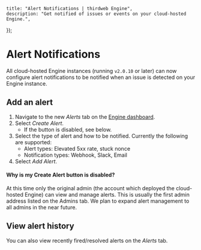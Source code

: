 
	title: "Alert Notifications | thirdweb Engine",
	description: "Get notified of issues or events on your cloud-hosted Engine.",
});

# Alert Notifications

All cloud-hosted Engine instances (running `v2.0.10` or later) can now configure alert notifications to be notified when an issue is detected on your Engine instance.

## Add an alert

1. Navigate to the new *Alerts* tab on the [Engine dashboard](https://thirdweb.com/dashboard/engine).
1. Select *Create Alert*.
    - If the button is disabled, see below.
1. Select the type of alert and how to be notified. Currently the following are supported:
    - Alert types: Elevated 5xx rate, stuck nonce
    - Notification types: Webhook, Slack, Email
1. Select *Add Alert*.

<DocImage
	src={AddAlertImage}
	alt="Add alert"
	className="max-w-[500px] mx-auto"
/>

#### Why is my Create Alert button is disabled?

At this time only the original admin (the account which deployed the cloud-hosted Engine) can view and manage alerts. This is usually the first admin address listed on the Admins tab. We plan to expand alert management to all admins in the near future.

## View alert history

You can also view recently fired/resolved alerts on the *Alerts* tab.

<DocImage
	src={RecentAlertsImage}
	alt="Recent alerts"
	className="max-w-[700px] mx-auto"
/>